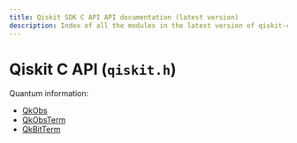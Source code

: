 ```yaml
---
title: Qiskit SDK C API API documentation (latest version)
description: Index of all the modules in the latest version of qiskit-c.
---
```


<span id="qiskit-c-api-qiskit-h" />

# Qiskit C API (`qiskit.h`)

Quantum information:

*   [QkObs](qk-obs)
*   [QkObsTerm](qk-obs-term)
*   [QkBitTerm](qk-bit-term)

